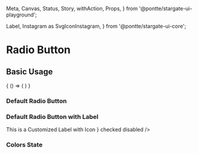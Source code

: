   Meta,
  Canvas,
  Status,
  Story,
  withAction,
  Props,
} from '@pontte/stargate-ui-playground';

  Label,
  Instagram as SvgIconInstagram,
} from '@pontte/stargate-ui-core';


<Meta title="Core/Form Elements/Radio" component={Radio} />

# Radio Button

<Status type="rc" />

## Basic Usage

<Canvas>
  <Story name="Basic Usage" parameters={{
    jest: ['Radio.spec.jsx'],
  }}>
    {
      () => (
        <Radio
          radioLabel="Radio Button"
          checked={false}
        />
      )
    }
  </Story>
</Canvas>

<Props component={Radio} />

### Default Radio Button

<Canvas>
  <Radio
    radioLabel="Default Checked"
    checked
  />
  <Radio
    radioLabel="Default Checked Disabled"
    checked
    disabled
  />
</Canvas>

### Default Radio Button with Label

<Canvas>
  <Radio
    label="This is a default Label"
    checked
  />
  <Radio
    label={
      <Label>
        <SvgIconInstagram />
        This is a Customized Label with Icon
      </Label>
    }
    checked
    disabled
  />
</Canvas>


### Colors State

<Canvas>
  <Radio
    radioLabel
    color="success"
    checked={false}
  />
  <Radio
    color="warning"
    checked
  />
  <Radio
    color="error"
    checked={false}
  />
  <Radio
    color="info"
    checked
  />
</Canvas>
